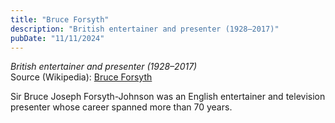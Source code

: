 ```yaml
---
title: "Bruce Forsyth"
description: "British entertainer and presenter (1928–2017)"
pubDate: "11/11/2024"
---
```


*British entertainer and presenter (1928–2017)*  
Source (Wikipedia): [Bruce Forsyth][1]

Sir Bruce Joseph Forsyth-Johnson was an English entertainer and television presenter whose career spanned more than 70 years.

[1]: https://en.wikipedia.org/wiki/Bruce_Forsyth
